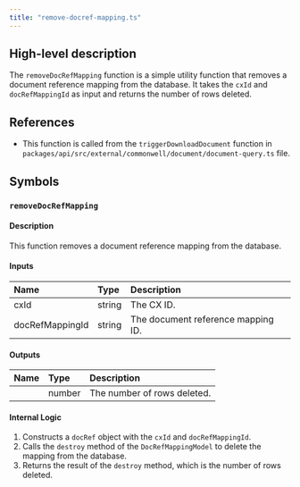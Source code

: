 ```yaml
---
title: "remove-docref-mapping.ts"
---
```


## High-level description
The `removeDocRefMapping` function is a simple utility function that removes a document reference mapping from the database. It takes the `cxId` and `docRefMappingId` as input and returns the number of rows deleted.

## References
- This function is called from the `triggerDownloadDocument` function in `packages/api/src/external/commonwell/document/document-query.ts` file.

## Symbols

### `removeDocRefMapping`
#### Description
This function removes a document reference mapping from the database.

#### Inputs
| Name | Type | Description |
|:-----|:-----|:------------|
| cxId | string | The CX ID. |
| docRefMappingId | string | The document reference mapping ID. |

#### Outputs
| Name | Type | Description |
|:-----|:-----|:------------|
|  | number | The number of rows deleted. |

#### Internal Logic
1. Constructs a `docRef` object with the `cxId` and `docRefMappingId`.
2. Calls the `destroy` method of the `DocRefMappingModel` to delete the mapping from the database.
3. Returns the result of the `destroy` method, which is the number of rows deleted.
